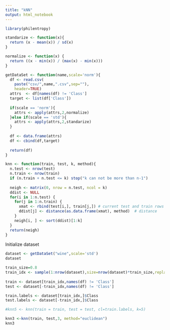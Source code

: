```yaml
---
title: "kNN"
output: html_notebook
---
```


```r
library(philentropy)
```


```r
standarize <- function(x){
  return (x - mean(x)) / sd(x)
}

normalize <- function(x) {
  return ((x - min(x)) / (max(x) - min(x)))
}

getDataSet <- function(name,scale='norm'){
  df <- read.csv(
    paste("csv/",name,".csv",sep=""),
    header=TRUE)
  attrs  <- df[names(df) != 'Class']
  target <- list(df['Class'])
  
  if(scale == 'norm'){
    attrs <- apply(attrs,2,normalize)
  }else if(scale == 'std'){
    attrs <- apply(attrs,2,standarize)
  }
  
  df <- data.frame(attrs)
  df <- cbind(df,target)
  
  return(df)
}

knn <- function(train, test, k, method){
  n.test <- nrow(test)
  n.train <- nrow(train)
  if (n.train + n.test <= k) stop("k can not be more than n-1")
  
  neigh <- matrix(0, nrow = n.test, ncol = k) 
  ddist <- NULL
  for(i in 1:n.test) {
    for(j in 1:n.train) {
      xmat <- rbind(test[i,], train[j,]) # current test and train rows
      ddist[j] <- distance(as.data.frame(xmat), method)  # distance
    }
    neigh[i, ] <- sort(ddist)[1:k] 
  }
  return(neigh)
}
```

Initialize dataset
```r
dataset <- getDataSet("wine",scale='std')
dataset
```


```r
train_size=0.8
train_idx <- sample(1:nrow(dataset),size=nrow(dataset)*train_size,replace = FALSE) #random selection of 70% data.
 
train <- dataset[train_idx,names(df) != 'Class']
test <- dataset[-train_idx,names(df) != 'Class']

train.labels <- dataset[train_idx,]$Class
test.labels <- dataset[-train_idx,]$Class

#knn5 <- knn(train = train, test = test, cl=train.labels, k=5)

knn3 <-knn(train, test,3, method="euclidean")
knn3

```
